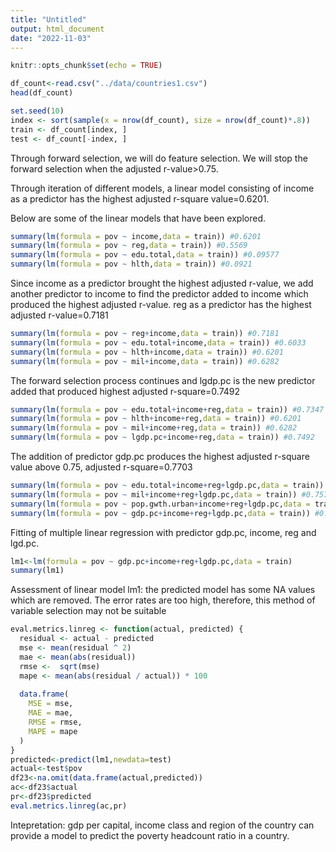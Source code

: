 ```yaml
---
title: "Untitled"
output: html_document
date: "2022-11-03"
---
```


```r
knitr::opts_chunk$set(echo = TRUE)
```

```r
df_count<-read.csv("../data/countries1.csv")
head(df_count)

set.seed(10)
index <- sort(sample(x = nrow(df_count), size = nrow(df_count)*.8))
train <- df_count[index, ]
test <- df_count[-index, ]
```

Through forward selection, we will do feature selection. We will stop the forward selection when the adjusted r-value>0.75. 

Through iteration of different models, a linear model consisting of income as a predictor has the highest adjusted r-square value=0.6201. 

Below are some of the linear models that have been explored.
```r
summary(lm(formula = pov ~ income,data = train)) #0.6201
summary(lm(formula = pov ~ reg,data = train)) #0.5569
summary(lm(formula = pov ~ edu.total,data = train)) #0.09577
summary(lm(formula = pov ~ hlth,data = train)) #0.0921
```
Since income as a predictor brought the highest adjusted r-value, we add another predictor to income to find the predictor added to income which produced the highest adjusted r-value. reg as a predictor has the highest adjusted r-value=0.7181

```r
summary(lm(formula = pov ~ reg+income,data = train)) #0.7181
summary(lm(formula = pov ~ edu.total+income,data = train)) #0.6033
summary(lm(formula = pov ~ hlth+income,data = train)) #0.6201
summary(lm(formula = pov ~ mil+income,data = train)) #0.6282
```

The forward selection process continues and lgdp.pc is the new predictor added that produced highest adjusted r-square=0.7492
```r
summary(lm(formula = pov ~ edu.total+income+reg,data = train)) #0.7347
summary(lm(formula = pov ~ hlth+income+reg,data = train)) #0.6201
summary(lm(formula = pov ~ mil+income+reg,data = train)) #0.6282
summary(lm(formula = pov ~ lgdp.pc+income+reg,data = train)) #0.7492
```
The addition of predictor gdp.pc produces the highest adjusted r-square value above 0.75, adjusted r-square=0.7703
```r
summary(lm(formula = pov ~ edu.total+income+reg+lgdp.pc,data = train)) #0.7495
summary(lm(formula = pov ~ mil+income+reg+lgdp.pc,data = train)) #0.7571
summary(lm(formula = pov ~ pop.gwth.urban+income+reg+lgdp.pc,data = train)) #0.7606
summary(lm(formula = pov ~ gdp.pc+income+reg+lgdp.pc,data = train)) #0.7703
```

Fitting of multiple linear regression with predictor gdp.pc, income, reg and lgd.pc.
```r
lm1<-lm(formula = pov ~ gdp.pc+income+reg+lgdp.pc,data = train)
summary(lm1)
```

Assessment of linear model lm1: 
the predicted model has some NA values which are removed. The error rates are too high, therefore, this method of variable selection may not be suitable
```r
eval.metrics.linreg <- function(actual, predicted) {
  residual <- actual - predicted
  mse <- mean(residual ^ 2)
  mae <- mean(abs(residual))
  rmse <-  sqrt(mse)
  mape <- mean(abs(residual / actual)) * 100
  
  data.frame(
    MSE = mse,
    MAE = mae,
    RMSE = rmse,
    MAPE = mape
  )
}
predicted<-predict(lm1,newdata=test)
actual<-test$pov
df23<-na.omit(data.frame(actual,predicted))
ac<-df23$actual
pr<-df23$predicted
eval.metrics.linreg(ac,pr)
```

Intepretation: gdp per capital, income class and region of the country can provide a model to predict the poverty headcount ratio in a country.